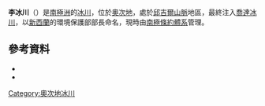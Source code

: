 {{coord|81|15|S|159|7|E|source:GNIS|display=title}}

'''李冰川'''（{{lang-en|Lee Glacier}}）是[[南極洲|南極洲]]的[[冰川|冰川]]，位於[[奧次地|奧次地]]，處於[[邱吉爾山脈|邱吉爾山脈]]地區，最終注入[[喬達冰川|喬達冰川]]，以[[新西蘭|新西蘭]]的環境保護部部長命名，現時由[[南極條約體系|南極條約體系]]管理。

==參考資料==
*{{cite gnis | type = antarid | id = 18499| name = Lee Glacier | accessdate = 2013-06-07}}
*{{usgs-gazetteer|id=18499}}

{{DEFAULTSORT:Lee Glacier}}
[[Category:奧次地冰川|Category:奧次地冰川]]


{{OatesLand-geo-stub}}
